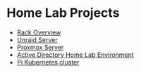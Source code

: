 # Home Lab Projects
* [Rack Overview](/homelab/rack-overview)
* [Unraid Server](/homelab/unraid-server)
* [Proxmox Server](/homelab/proxmox-server)
* [Active Directory Home Lab Environment](/homelab/adlab)
* [Pi Kubernetes cluster](/homelab/pi-kubernetes-cluster)